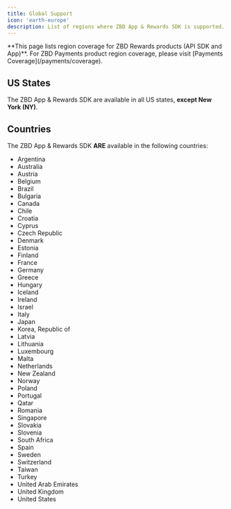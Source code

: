 ```yaml
---
title: Global Support
icon: 'earth-europe'
description: List of regions where ZBD App & Rewards SDK is supported.
---
```


<Warning>
  **This page lists region coverage for ZBD Rewards products (API SDK and App)**. For ZBD Payments product region coverage, please visit [Payments Coverage](/payments/coverage).
</Warning>

## US States

The ZBD App & Rewards SDK are available in all US states, **except New York (NY)**.

## Countries

The ZBD App & Rewards SDK **ARE** available in the following countries:

- Argentina
- Australia
- Austria
- Belgium
- Brazil
- Bulgaria
- Canada
- Chile
- Croatia
- Cyprus
- Czech Republic
- Denmark
- Estonia
- Finland
- France
- Germany
- Greece
- Hungary
- Iceland
- Ireland
- Israel
- Italy
- Japan
- Korea, Republic of
- Latvia
- Lithuania
- Luxembourg
- Malta
- Netherlands
- New Zealand
- Norway
- Poland
- Portugal
- Qatar
- Romania
- Singapore
- Slovakia
- Slovenia
- South Africa
- Spain
- Sweden
- Switzerland
- Taiwan
- Turkey
- United Arab Emirates
- United Kingdom
- United States

